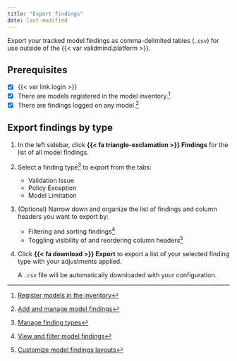 ```yaml
---
title: "Export findings"
date: last-modified
---
```


Export your tracked model findings as comma-delimited tables (`.csv`) for use outside of the {{< var validmind.platform >}}.

::: {.attn}

## Prerequisites

- [x] {{< var link.login >}}
- [x] There are models registered in the model inventory.[^1]
- [x] There are findings logged on any model.[^2]

:::

## Export findings by type

1. In the left sidebar, click **{{< fa triangle-exclamation >}} Findings** for the list of all model findings.

2. Select a finding type[^3] to export from the tabs:

   - Validation Issue
   - Policy Exception
   - Model Limitation

3. (Optional) Narrow down and organize the list of findings and column headers you want to export by:

    - Filtering and sorting findings[^4]
    - Toggling visibility of and reordering column headers[^5]

4. Click **{{< fa download >}} Export** to export a list of your selected finding type with your adjustments applied.

    A `.csv` file will be automatically downloaded with your configuration.


<!-- FOOTNOTES -->

[^1]: [Register models in the inventory](/guide/model-inventory/register-models-in-inventory.qmd)

[^2]: [Add and manage model findings](/guide/model-validation/add-manage-model-findings.qmd)

[^3]: [Manage finding types](/guide/model-validation/manage-finding-types.qmd)

[^4]: [View and filter model findings](/guide/model-validation/view-filter-model-findings.qmd#filter-and-sort-model-findings)

[^5]: [Customize model findings layouts](/guide/model-validation/customize-model-findings-layouts.qmd)



